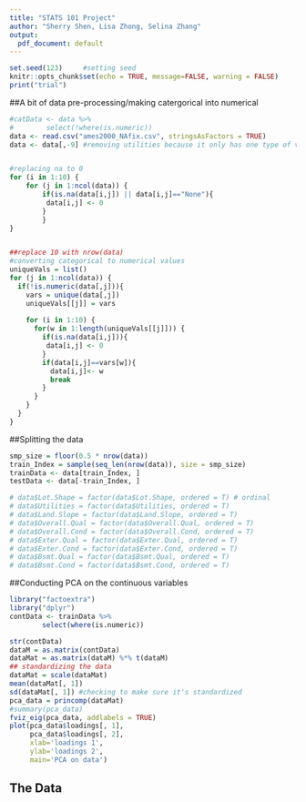 ```yaml
---
title: "STATS 101 Project"
author: "Sherry Shen, Lisa Zhong, Selina Zhang"
output:
  pdf_document: default
---
```


```r
set.seed(123)     #setting seed
knitr::opts_chunk$set(echo = TRUE, message=FALSE, warning = FALSE)
print("trial")
```

##A bit of data pre-processing/making catergorical into numerical
```r
#catData <- data %>%
#        select(!where(is.numeric))
data <- read.csv("ames2000_NAfix.csv", stringsAsFactors = TRUE)
data <- data[,-9] #removing utilities because it only has one type of value


#replacing na to 0
for (i in 1:10) {
    for (j in 1:ncol(data)) {
        if(is.na(data[i,j]) || data[i,j]=="None"){
         data[i,j] <- 0 
        }
        }
}


##replace 10 with nrow(data)
#converting categorical to numerical values
uniqueVals = list()
for (j in 1:ncol(data)) {
  if(!is.numeric(data[,j])){
    vars = unique(data[,j])
    uniqueVals[[j]] = vars
    
    for (i in 1:10) {
      for(w in 1:length(uniqueVals[[j]])) {
        if(is.na(data[i,j])){
         data[i,j] <- 0 
        }
        if(data[i,j]==vars[w]){
          data[i,j]<- w
          break
        }
      }
    }
  }
}

```


##Splitting the data
```r

smp_size = floor(0.5 * nrow(data))
train_Index = sample(seq_len(nrow(data)), size = smp_size)
trainData <- data[train_Index, ]
testData <- data[-train_Index, ] 

# data$Lot.Shape = factor(data$Lot.Shape, ordered = T) # ordinal
# data$Utilities = factor(data$Utilities, ordered = T)
# data$Land.Slope = factor(data$Land.Slope, ordered = T)
# data$Overall.Qual = factor(data$Overall.Qual, ordered = T)
# data$Overall.Cond = factor(data$Overall.Cond, ordered = T)
# data$Exter.Qual = factor(data$Exter.Qual, ordered = T)
# data$Exter.Cond = factor(data$Exter.Cond, ordered = T)
# data$Bsmt.Qual = factor(data$Bsmt.Qual, ordered = T)
# data$Bsmt.Cond = factor(data$Bsmt.Cond, ordered = T)
```


##Conducting PCA on the continuous variables
```r
library("factoextra")
library("dplyr")
contData <- trainData %>%
        select(where(is.numeric))

str(contData)
dataM = as.matrix(contData)
dataMat = as.matrix(dataM) %*% t(dataM)
## standardizing the data
dataMat = scale(dataMat)
mean(dataMat[, 1])
sd(dataMat[, 1]) #checking to make sure it's standardized
pca_data = princomp(dataMat)
#summary(pca_data)
fviz_eig(pca_data, addlabels = TRUE)
plot(pca_data$loadings[, 1],
     pca_data$loadings[, 2], 
     xlab='loadings 1', 
     ylab='loadings 2',
     main='PCA on data')
```



## The Data
```r

```